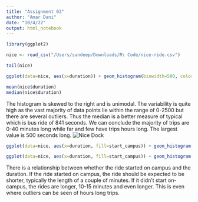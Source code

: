 ```yaml
---
title: "Assignment 03"
author: "Amar Dani"
date: "10/4/22"
output: html_notebook
---
```

```r
library(ggplot2)
```
```r
nice <- read_csv("/Users/sandeep/Downloads/R\ Code/nice-ride.csv")
```
```r
tail(nice)
```
```r
ggplot(data=nice, aes(x=duration)) + geom_histogram(binwidth=500, color="black", fill='slategrey') + scale_x_continuous(breaks=seq(0,13000,1000)) + labs(x='Duration of rides in seconds') + geom_vline(aes(xintercept=mean(nice$duration),color="yellow")) + geom_vline(aes(xintercept=median(nice$duration),color="turquoise"))
```
```r
mean(nice$duration)
median(nice$duration)
```
The histogram is skewed to the right and is unimodal. The variability is quite high as the vast majority of data points lie within the range of 0-2500 but there are several outliers. Thus the median is a better measure of typical which is bus ride of 841 seconds. We can conclude the majority of trips are 0-40 minutes long while far and few have trips hours long. The largest value is 500 seconds long.
![Nice Dock](/Users/sandeep/Downloads/R\ Code/niceridedock.jpeg)

```r
ggplot(data=nice, aes(x=duration, fill=start_campus)) + geom_histogram(binwidth=500,color='black', position='identity')+ scale_x_continuous(breaks=seq(0,13000,1000)) + labs(x='Duration of rides in seconds')
```
```r
ggplot(data=nice, aes(x=duration, fill=start_campus)) + geom_histogram(binwidth=500,color='black', position='identity') + scale_x_continuous(breaks=seq(0,13000,1000)) + labs(x='Duration of rides in seconds')+ facet_wrap(~start_campus, nrow=2)
```
There is a relationship between whether the ride started on campus and the duration. If the ride started on campus, the ride should be expected to be shorter, typically the length of a couple of minutes. If it didn't start on-campus, the rides are longer, 10-15 minutes and even longer. This is even where outliers can be seen of hours long trips. 
